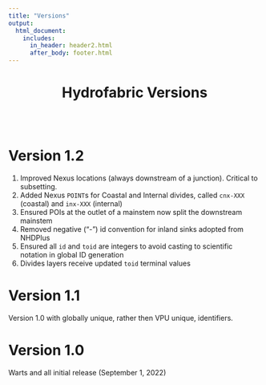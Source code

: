 ```yaml
---
title: "Versions"
output:
  html_document:
    includes: 
      in_header: header2.html
      after_body: footer.html
---
```



<style type="text/css">

.title{
    display: none;
  }
  
.main-container {
  max-width: 1800px !important;
  padding-left: 250px;
  padding-right: 250px;
  margin-left: auto;
  margin-top: 0;
  margin-right: auto;
}


</style>


<center>
# Hydrofabric Versions
</center>
<br>
<br>


# Version 1.2

1. Improved Nexus locations (always downstream of a junction). Critical to subsetting.
2. Added Nexus `POINT`s for Coastal and Internal divides, called `cnx-XXX` (coastal) and `inx-XXX` (internal)
3. Ensured POIs at the outlet of a mainstem now split the downstream mainstem
4. Removed negative ("-") id convention for inland sinks adopted from NHDPlus
5. Ensured all `id` and `toid` are integers to avoid casting to scientific notation in global ID generation
6. Divides layers receive updated `toid` terminal values

# Version 1.1

Version 1.0 with globally unique, rather then VPU unique, identifiers.

# Version 1.0

Warts and all initial release (September 1, 2022)

<br>
<br>
<br>
<br>
<br>
<br>